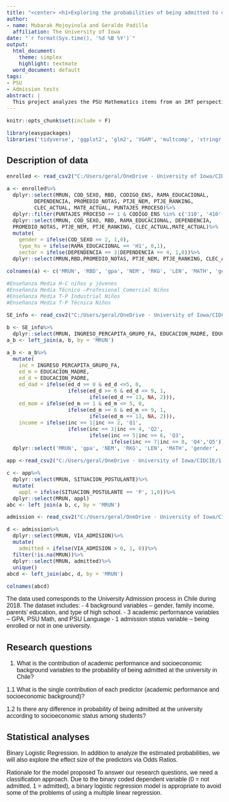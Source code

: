 ```yaml
---
title: "<center> <h1>Exploring the probabilities of being admitted to university in Chile based on socioeconomic and academic attributes</h1> </center>"
author:
- name: Mubarak Mojoyinola and Geraldo Padilla
  affiliation: The University of Iowa
date: "`r format(Sys.time(), '%d %B %Y')`"
output:
  html_document:
    theme: simplex
    highlight: textmate
  word_document: default
tags:
- PSU
- Admission tests
abstract: |
  This project analyzes the PSU Mathematics items from an IRT perspective. Different analytic tools were applied to achieve the intended purposes: calibrations (3PL and 2PL models), model fit assessment, equating, information functions and relative efficiency.
---
```


<style type="text/css">
body{
  font-family: Arial;
  font-size: 12pt;
}
</style>

```r
knitr::opts_chunk$set(include = F)
```

```r
library(easypackages)
libraries('tidyverse', 'ggplot2', 'glm2', 'VGAM', 'multcomp', 'stringr', 'readxl', 'Lahman')
```

## Description of data

```r
enrolled <- read_csv2("C:/Users/geral/OneDrive - University of Iowa/CIDCIE/1. Bases de Datos/PSU/PSU 2019 - 2021/A_Inscritos_puntajes/A_INSCRITOS_PUNTAJES_PDT_2021_PUB_MRUN.csv")
```

```r
a <- enrolled%>%
  dplyr::select(MRUN, COD_SEXO, RBD, CODIGO_ENS, RAMA_EDUCACIONAL,
         DEPENDENCIA, PROMEDIO_NOTAS, PTJE_NEM, PTJE_RANKING,
         CLEC_ACTUAL, MATE_ACTUAL, PUNTAJES_PROCESO)%>%
  dplyr::filter(PUNTAJES_PROCESO == 1 & CODIGO_ENS %in% c('310', '410', '510', '610'))%>%
  dplyr::select(MRUN, COD_SEXO, RBD, RAMA_EDUCACIONAL, DEPENDENCIA,
  PROMEDIO_NOTAS, PTJE_NEM, PTJE_RANKING, CLEC_ACTUAL,MATE_ACTUAL)%>%
  mutate(
    gender = ifelse(COD_SEXO == 2, 1,0),
    type_hs = ifelse(RAMA_EDUCACIONAL == 'H1', 0,1),
    sector = ifelse(DEPENDENCIA == 3|DEPENDENCIA == 4, 1,0))%>%
  dplyr::select(MRUN,RBD,PROMEDIO_NOTAS, PTJE_NEM, PTJE_RANKING, CLEC_ACTUAL,MATE_ACTUAL,gender, type_hs,sector)

colnames(a) <- c('MRUN', 'RBD', 'gpa', 'NEM', 'RKG', 'LEN', 'MATH', 'gender', 'type_hs','sector')

#Enseñanza Media H-C niños y jóvenes
#Enseñanza Media Técnico –Profesional Comercial Niños
#Enseñanza Media T-P Industrial Niños
#Enseñanza Media T-P Técnica Niños
```

```r
SE_info <- read_csv2("C:/Users/geral/OneDrive - University of Iowa/CIDCIE/1. Bases de Datos/PSU/PSU 2019 - 2021/B_Socioeconomico/B_SOCIOECONOMICO_DOMICILIO_PDT_2021_PUB_MRUN.csv")
```

```r
b <- SE_info%>%
  dplyr::select(MRUN, INGRESO_PERCAPITA_GRUPO_FA, EDUCACION_MADRE, EDUCACION_PADRE)
a_b <- left_join(a, b, by = 'MRUN')
```


```r
a_b <- a_b%>%
  mutate(
    inc = INGRESO_PERCAPITA_GRUPO_FA,
    ed_m = EDUCACION_MADRE,
    ed_d = EDUCACION_PADRE,
    ed_dad = ifelse(ed_d >= 0 & ed_d <=5, 0,
                    ifelse(ed_d >= 6 & ed_d <= 9, 1,
                           ifelse(ed_d == 13, NA, 2))),
    ed_mom = ifelse(ed_m >= 1 & ed_m <= 5, 0,
                    ifelse(ed_m >= 6 & ed_m <= 9, 1,
                           ifelse(ed_m == 13, NA, 2))),
    income = ifelse(inc == 1|inc == 2, 'Q1',
                    ifelse(inc == 3|inc == 4, 'Q2',
                           ifelse(inc == 5|inc == 6, 'Q3',
                                  ifelse(inc == 7|inc == 8, 'Q4','Q5')))))%>%
  dplyr::select('MRUN', 'gpa', 'NEM', 'RKG', 'LEN', 'MATH', 'gender', 'type_hs', 'sector', 'ed_dad', 'ed_mom', 'income')
```

```r
app <-read_csv2("C:/Users/geral/OneDrive - University of Iowa/CIDCIE/1. Bases de Datos/PSU/PSU 2019 - 2021/C_Postulacion_Seleccion/C_POSTULANTES_SELECCION_PDT_2021_PUB_MRUN.csv")
```

```r
c <- app%>%
  dplyr::select(MRUN, SITUACION_POSTULANTE)%>%
  mutate(
    appl = ifelse(SITUACION_POSTULANTE == 'P', 1,0))%>%
  dplyr::select(MRUN, appl)
abc <- left_join(a_b, c, by = 'MRUN')
```

```r
admission <- read_csv2("C:/Users/geral/OneDrive - University of Iowa/CIDCIE/1. Bases de Datos/PSU/PSU 2019 - 2021/D_Matricula_MRUN/D_MATRICULA_PDT__2021_PUB_MRUN.csv")
```

```r
d <- admission%>%
  dplyr::select(MRUN, VIA_ADMISION)%>%
  mutate(
    admitted = ifelse(VIA_ADMISION > 0, 1, 0))%>%
  filter(!is.na(MRUN))%>%
  dplyr::select(MRUN, admitted)%>%
  unique()
abcd <- left_join(abc, d, by = 'MRUN')
```

```r
colnames(abcd)
```

The data used corresponds to the University Admission process in Chile during 2018. The dataset includes:
- 4 background variables – gender, family income, parents’ education, and type of high school.
- 3 academic performance variables – GPA, PSU Math, and PSU Language
- 1 admission status variable – being enrolled or not in one university.

## Research questions

1. What is the contribution of academic performance and socioeconomic background variables to the probability of being admitted at the university in Chile?

1.1 What is the single contribution of each predictor (academic performance and socioeconomic background)?

1.2 Is there any difference in probability of being admitted at the university according to socioeconomic status among students?

## Statistical analyses

Binary Logistic Regression. In addition to analyze the estimated probabilities, we will also explore the effect size of the predictors via Odds Ratios.

Rationale for the model proposed
To answer our research questions, we need a classification approach. Due to the binary coded dependent variable (0 = not admitted, 1 = admitted), a binary logistic regression model is appropriate to avoid some of the problems of using a multiple linear regression.
